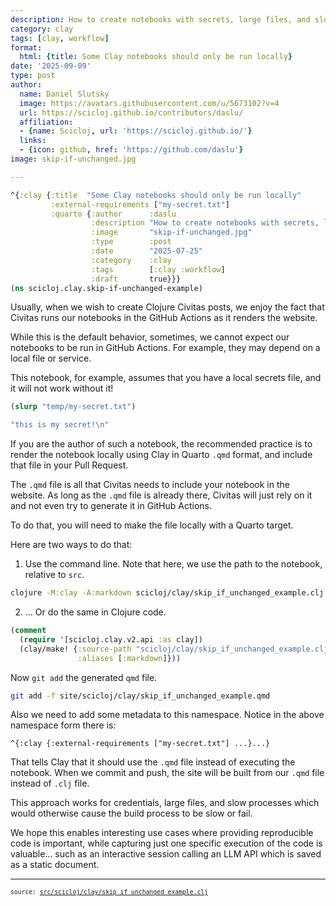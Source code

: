 ```yaml
---
description: How to create notebooks with secrets, large files, and slow processes.
category: clay
tags: [clay, workflow]
format:
  html: {title: Some Clay notebooks should only be run locally}
date: '2025-09-09'
type: post
author:
  name: Daniel Slutsky
  image: https://avatars.githubusercontent.com/u/5673102?v=4
  url: https://scicloj.github.io/contributors/daslu/
  affiliation:
  - {name: Scicloj, url: 'https://scicloj.github.io/'}
  links:
  - {icon: github, href: 'https://github.com/daslu'}
image: skip-if-unchanged.jpg

---
```

<style></style><style>.printedClojure .sourceCode {
  background-color: transparent;
  border-style: none;
}
</style><style>.clay-limit-image-width .clay-image {max-width: 100%}
.clay-side-by-side .sourceCode {margin: 0}
.clay-side-by-side {margin: 1em 0}
</style>
<script src="skip_if_unchanged_example_files/md-default0.js" type="text/javascript"></script><script src="skip_if_unchanged_example_files/md-default1.js" type="text/javascript"></script>

::: {.sourceClojure}
```clojure
^{:clay {:title  "Some Clay notebooks should only be run locally"
         :external-requirements ["my-secret.txt"]
         :quarto {:author      :daslu
                  :description "How to create notebooks with secrets, large files, and slow processes."
                  :image       "skip-if-unchanged.jpg"
                  :type        :post
                  :date        "2025-07-25"
                  :category    :clay
                  :tags        [:clay :workflow]
                  :draft       true}}}
(ns scicloj.clay.skip-if-unchanged-example)
```
:::


Usually, when we wish to create Clojure Civitas posts, we enjoy the fact
that Civitas runs our notebooks in the GitHub Actions as it renders the website.

While this is the default behavior, sometimes, we cannot expect our notebooks
to be run in GitHub Actions. For example, they may depend on a local file
or service.

This notebook, for example, assumes that you have a local secrets file,
and it will not work without it!


::: {.sourceClojure}
```clojure
(slurp "temp/my-secret.txt")
```
:::



::: {.printedClojure}
```clojure
"this is my secret!\n"

```
:::


If you are the author of such a notebook, the recommended practice is to
render the notebook locally using Clay in Quarto `.qmd` format, and include
that file in your Pull Request.

The `.qmd` file is all that Civitas needs to include your notebook in the
website. As long as the `.qmd` file is already there,
Civitas will just rely on it and not even try
to generate it in GitHub Actions.

To do that, you will need to make the file locally with a Quarto target.

Here are two ways to do that:

1. Use the command line.
Note that here, we use the path to the notebook, relative to `src`.
```sh
clojure -M:clay -A:markdown scicloj/clay/skip_if_unchanged_example.clj
```

2. ... Or do the same in Clojure code.


::: {.sourceClojure}
```clojure
(comment
  (require '[scicloj.clay.v2.api :as clay])
  (clay/make! {:source-path "scicloj/clay/skip_if_unchanged_example.clj"
               :aliases [:markdown]}))
```
:::


Now `git add` the generated `qmd` file.

```sh
git add -f site/scicloj/clay/skip_if_unchanged_example.qmd
```

Also we need to add some metadata to this namespace.
Notice in the above namespace form there is:

```
^{:clay {:external-requirements ["my-secret.txt"] ...}...}
```

That tells Clay that it should use the `.qmd` file instead of executing the notebook.
When we commit and push, the site will be built from our `.qmd` file instead of `.clj` file.

This approach works for credentials, large files,
and slow processes which would otherwise cause the build process to be slow or fail.

We hope this enables interesting use cases where providing reproducible code is important,
while capturing just one specific execution of the code is valuable...
such as an interactive session calling an LLM API which is saved as a static document.


```{=html}
<div style="background-color:grey;height:2px;width:100%;"></div>
```



```{=html}
<div><pre><small><small>source: <a href="https://github.com/ClojureCivitas/clojurecivitas.github.io/blob/main/src/scicloj/clay/skip_if_unchanged_example.clj">src/scicloj/clay/skip_if_unchanged_example.clj</a></small></small></pre></div>
```
